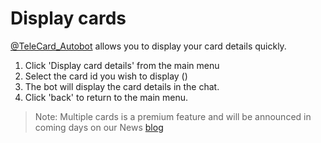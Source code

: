 # Display cards

[@TeleCard_Autobot](https://t.me/TeleCard_Autobot) allows you to display your card details quickly. 

1. Click 'Display card details' from the main menu
2. Select the card id you wish to display ()
3. The bot will display the card details in the chat.
4. Click 'back' to return to the main menu.

> Note: Multiple cards is a premium feature and will be announced in coming days on our News [blog](https://telecard.org/blog)